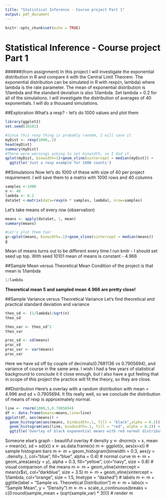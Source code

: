 ```yaml
---
title: "Statistical Inference - Course project Part 1"
output: pdf_document
---
```


```r
knitr::opts_chunk$set(echo = TRUE)
```

# Statistical Inference - Course project Part 1

######(from assignment)
In this project I will investigate the exponential distribution in R and compare it with the Central Limit Theorem. The exponential distribution can be simulated in R with rexp(n, lambda) where lambda is the rate parameter. The mean of exponential distribution is 1/lambda and the standard deviation is also 1/lambda. Set lambda = 0.2 for all of the simulations. I will investigate the distribution of averages of 40 exponentials. I will do a thousand simulations.

##Exploration
What's a rexp? - let's do 1000 values and plot them
```r
library(ggplot2)
set.seed(10101)

#Since this rexp thing is probably random, I will save it
myDist <- rexp(1000,.2)
head(myDist)
summary(myDist)
#There were warnings asking to set binwidth, so I did it.
qplot(myDist, binwidth=1)+geom_vline(xintercept = median(myDist)) +
  ggtitle('Just a rexp example for 1000 counts')

```

##Simulations
Now let's do 1000 of these with size of 40 per project requirement.
I will save them to a matrix with 1000 rows and 40 columns
```r
samples <-1000
n <- 40
lambda <- 0.2
dataSet <-matrix(data=rexp(n * samples, lambda), nrow=samples)
```

Let's take means of every row (observation)
```r
means <- apply(dataSet, 1, mean)
summary(means)

#Let's plot them too!
g<-qplot(means, binwidth=.1)+geom_vline(xintercept = median(means))
g
```

Mean of means turns out to be different every time I run knitr - I should set seed up top.
With seed 10101 mean of means is constant - 4.966

##Sample Mean versus Theoretical Mean
Condition of the project is that mean is 1/lambda
```r
1/lambda
```

**Theoretical mean 5 and sampled mean 4.966 are pretty close!**

##Sample Variance versus Theoretical Variance
Let's find theoretical and practical standard deviation and  variance
```r
theo_sd <- (1/lambda)/sqrt(n)
theo_sd

theo_var <- theo_sd^2
theo_var

prac_sd <- sd(means)
prac_sd
prac_var <- var(means)
prac_var
```

Here we have sd off by couple of decimals(0.7681136 vs 0.7905694), and variance of course in the same area. I wish I had a few years of statistical background to conclude it it close enough, but I also have a gut feeling that in scope of this project the practice will fit the theory, so they are close.

##Distribution
Here's a overlay with a random distribution with mean = 4.996 and sd = 0.7905694.
It fits really well, so we conclude the distribution of means of rexp is approximately normal.

```r
line <- rnorm(1000,5,0.7905694)
df <- data.frame(means=means,line=line)
ggplot(df, aes(means)) + 
  geom_histogram(aes(means, bindwidth=.1, fill = "black",alpha = 0.2)) + 
  geom_histogram(aes(line, bindwidth=.1, fill = "red", alpha = 0.2)) +
  ggtitle('Overlay of black exponential means with red normal distribution')
```




Someone else's graph - beautiful overlay
# density
y <- dnorm(x = x, mean = mean(x), sd = sd(x))
x <- as.data.frame(x)
m <- ggplot(x, aes(x=x))
# sample histogram bars
m <- m + geom_histogram(binwidth = 0.3, aes(y = ..density..), col="blue", fill="blue",
alpha = 0.4)
# normal curve
m <- m + geom_area(aes(y = y), alpha = 0.3, fill="yellow", col="navy", size = 0.8)
# visual comparison of the means
m <- m + geom_vline(xintercept = mean(x$x), col="darkblue", size = 3.5)
m <- m + geom_vline(xintercept = 1/lambda, col="orange", size = 1.5, linetype = "dashed")
# labels
m <- m + ggtitle(label = "Sample vs. Theoretical Distribution")
m <- m + labs(x = "Sample Mean", y = "Density")
m <- m + scale_x_continuous(breaks = c(0:round(sample_mean + (sqrt(sample_var) * 3))))
# render
m
